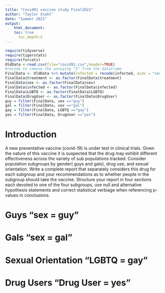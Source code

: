 ```yaml
---
title: "Covid91 vaccine study Final2021"
author: "Taylor Stohl"
date: "Summer 2021"
output: 
    html_document:
    toc: true
      toc_depth:5
---
```

 
```r
require(tidyverse)
require(tigerstats)
require(forcats)
OldData <-read.csv(file="covid91.csv",header=TRUE)
#recode to remove the annoying "X" from the dataframe
FinalData <- OldData %>% mutate(infected = recode(infected, aids = "covid", none = "OK" )) %>% select(-one_of("X"))
FinalData$treatment <- as.factor(FinalData$treatment)
FinalData$sex <- as.factor(FinalData$sex)
FinalData$infected <- as.factor(FinalData$infected)
FinalData$LGBTQ <- as.factor(FinalData$LGBTQ)
FinalData$DrugUser <- as.factor(FinalData$DrugUser)
guy = filter(FinalData, sex =="guy")
gal = filter(FinalData, sex =="gal")
gay = filter(FinalData, LGBTQ =="gay")
yes = filter(FinalData, DrugUser =="yes")
```

# Introduction

A new  preventative vaccine (covid-19) is under test in clinical trials. Given the nature of this vaccine it is suspected that the drug may exhibit different effectiveness across the variety of sub populations tracked. Consider population subgroups by gender( guys and gals), drug use, and sexual orientation. Write a complete report that separately considers this drug for each subgroup and your recommendations as to whether people in the subgroup should take the vaccine. Structure your report in four sections each devoted to one of the four subgroups, use null and alternative hypothesis statements and correct statistical verbiage when referencing p-values in conclusions.


# Guys "sex = guy"


# Gals "sex = gal"


# Sexual Orientation "LGBTQ = gay"


# Drug Users "Drug User = yes"


# 



